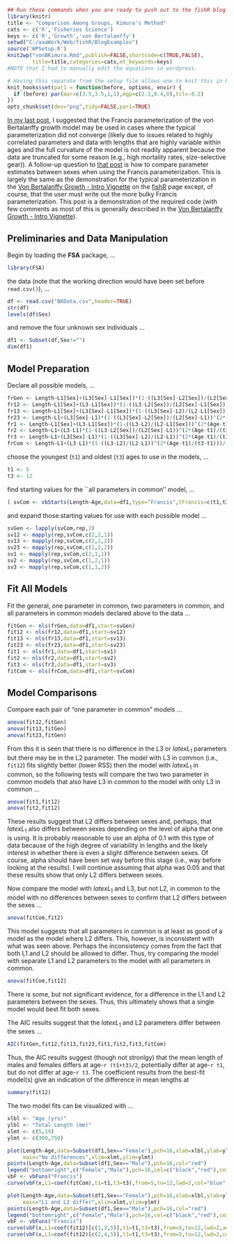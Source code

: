 ```r
## Run these commands when you are ready to push out to the fishR blog.
library(knitr)
title <- "Comparison Among Groups, Kimura's Method"
cats <- c('R','Fisheries Science')
keys <- c('R','Growth','von Bertalanffy')
setwd("C:/aaaWork/Web/fishR/BlogExamples")
source('WPSetup.R')
knit2wp("vonBKimura.Rmd",publish=FALSE,shortcode=c(TRUE,FALSE),
        title=title,categories=cats,mt_keywords=keys)
#NOTE that I had to manually edit the equations in wordpress.
```

```r
# Having this separate from the setup file allows one to knit this in RStudio.
knit_hooks$set(par1 = function(before, options, envir) {
  if (before) par(mar=c(3.5,3.5,1,1),mgp=c(2.1,0.4,0),tcl=-0.2)
})
opts_chunk$set(dev="png",tidy=FALSE,par1=TRUE)
```

[In my last post](http://fishr.wordpress.com/2013/11/19/a-problem-fitting-the-von-bertalanffy-growth-model-with-nls/), I suggested that the Francis parameterization of the von Bertalanffy growth model may be used in cases where the typical parameterization did not converge (likely due to issues related to highly correlated parameters and data with lengths that are highly variable within ages and the full curvature of the model is not readily apparent because the data are truncated for some reason (e.g., high mortality rates, size-selective gear)).  A follow-up question to [that post](http://fishr.wordpress.com/2013/11/19/a-problem-fitting-the-von-bertalanffy-growth-model-with-nls/) is how to compare parameter estimates between sexes when using the Francis parameterization.  This is largely the same as the demonstration for the typical parameterization in the [Von Bertalanffy Growth - Intro Vignette](http://fishr.wordpress.com/vignettes/) on the [fishR](http://fishr.wordpress.com/) page except, of course, that the user must write out the more bulky Francis parameterization.  This post is a demonstration of the required code (with few comments as most of this is generally described in the [Von Bertalanffy Growth - Intro Vignette](http://fishr.wordpress.com/vignettes/)).

## Preliminaries and Data Manipulation ##
Begin by loading the **FSA** package, ...

```r
library(FSA)
```

the data (note that the working direction would have been set before `read.csv()`), ...

```r
df <- read.csv("BKData.csv",header=TRUE)
str(df)
levels(df$Sex)
```

and remove the four unknown sex individuals ...

```r
df1 <- Subset(df,Sex!="")
dim(df1)
```


## Model Preparation ##
Declare all possible models, ...
```r
frGen <- Length~L1[Sex]+(L3[Sex]-L1[Sex])*(1-((L3[Sex]-L2[Sex])/(L2[Sex]-L1[Sex]))^(2*(Age-t1)/(t3-t1)))/(1-((L3[Sex]-L2[Sex])/(L2[Sex]-L1[Sex]))^2)
fr12 <- Length~L1[Sex]+(L3-L1[Sex])*(1-((L3-L2[Sex])/(L2[Sex]-L1[Sex]))^(2*(Age-t1)/(t3-t1)))/(1-((L3-L2[Sex])/(L2[Sex]-L1[Sex]))^2)
fr13 <- Length~L1[Sex]+(L3[Sex]-L1[Sex])*(1-((L3[Sex]-L2)/(L2-L1[Sex]))^(2*(Age-t1)/(t3-t1)))/(1-((L3[Sex]-L2)/(L2-L1[Sex]))^2)
fr23 <- Length~L1+(L3[Sex]-L1)*(1-((L3[Sex]-L2[Sex])/(L2[Sex]-L1))^(2*(Age-t1)/(t3-t1)))/(1-((L3[Sex]-L2[Sex])/(L2[Sex]-L1))^2)
fr1 <- Length~L1[Sex]+(L3-L1[Sex])*(1-((L3-L2)/(L2-L1[Sex]))^(2*(Age-t1)/(t3-t1)))/(1-((L3-L2)/(L2-L1[Sex]))^2)
fr2 <- Length~L1+(L3-L1)*(1-((L3-L2[Sex])/(L2[Sex]-L1))^(2*(Age-t1)/(t3-t1)))/(1-((L3-L2[Sex])/(L2[Sex]-L1))^2)
fr3 <- Length~L1+(L3[Sex]-L1)*(1-((L3[Sex]-L2)/(L2-L1))^(2*(Age-t1)/(t3-t1)))/(1-((L3[Sex]-L2)/(L2-L1))^2)
frCom <- Length~L1+(L3-L1)*(1-((L3-L2)/(L2-L1))^(2*(Age-t1)/(t3-t1)))/(1-((L3-L2)/(L2-L1))^2)
```

choose the youngest (`t1`) and oldest (`t3`) ages to use in the models, ...
```r
t1 <- 5
t3 <- 12
```

find starting values for the ``all parameters in common'' model, ...
```r
( svCom <- vbStarts(Length~Age,data=df1,type="Francis",tFrancis=c(t1,t3),methEV="poly") )
```

and expand those starting values for use with each possible model ...
```r
svGen <- lapply(svCom,rep,2)
sv12 <- mapply(rep,svCom,c(2,2,1))
sv13 <- mapply(rep,svCom,c(2,1,2))
sv23 <- mapply(rep,svCom,c(1,2,2))
sv1 <- mapply(rep,svCom,c(2,1,1))
sv2 <- mapply(rep,svCom,c(1,2,1))
sv3 <- mapply(rep,svCom,c(1,1,2))
```

## Fit All Models ##
Fit the general, one parameter in common, two parameters in common, and all parameters in common models declared above to the data ...
```r
fitGen <- nls(frGen,data=df1,start=svGen) 
fit12 <- nls(fr12,data=df1,start=sv12) 
fit13 <- nls(fr13,data=df1,start=sv13) 
fit23 <- nls(fr23,data=df1,start=sv23) 
fit1 <- nls(fr1,data=df1,start=sv1) 
fit2 <- nls(fr2,data=df1,start=sv2) 
fit3 <- nls(fr3,data=df1,start=sv3) 
fitCom <- nls(frCom,data=df1,start=svCom) 
```

## Model Comparisons ##
Compare each pair of "one parameter in common" models ...
```r
anova(fit12,fitGen)
anova(fit13,fitGen)
anova(fit23,fitGen)
```
From this it is seen that there is no difference in the L3 or $latex L_{1}$ parameters but there may be in the L2 parameter.  The model with L3 in common (i.e., `fit12`) fits slightly better (lower RSS) then the model with $latex L_{1}$ in common, so the following tests will compare the two two parameter in common models that also have L3 in common to the model with only L3 in common ...
```r
anova(fit1,fit12)
anova(fit2,fit12)
```
These results suggest that L2 differs between sexes and, perhaps, that $latex L_{1}$ also differs between sexes depending on the level of alpha that one is using.  It is probably reasonable to use an alpha of 0.1 with this type of data because of the high degree of variability in lengths and the likely interest in whether there is even a slight difference between sexes.  Of course, alpha should have been set way before this stage (i.e., way before looking at the results).  I will continue assuming that alpha was 0.05 and that these results show that only L2 differs between sexes.

Now compare the model with $latex L_{1}$ and L3, but not L2, in common to the model with no differences between sexes to confirm that L2 differs between the sexes ...
```r
anova(fitCom,fit2)
```
This model suggests that all parameters in common is at least as good of a model as the model where L2 differs.  This, however, is inconsistent with what was seen above.  Perhaps the inconsistency comes from the fact that both L1 and L2 should be allowed to differ.  Thus, try comparing the model with separate L1 and L2 parameters to the model with all parameters in common.

```r
anova(fitCom,fit12)
```
There is some, but not significant evidence, for a difference in the L1 and L2 parameters between the sexes.  Thus, this ultimately shows that a single model would best fit both sexes.


The AIC results suggest that the $latex L_{1}$ and L2 parameters differ between the sexes ...
```r
AIC(fitGen,fit12,fit13,fit23,fit1,fit2,fit3,fitCom)
```

Thus, the AIC results suggest (though not stronlgy) that the mean length of males and females differs at age-`r (t1+t3)/2`, potentially differ at age-`r t1`, but do not differ at age-`r t3`.  The coefficient results from the best-fit model(s) give an indication of the difference in mean lengths at 

```r
summary(fit12)
```

The two model fits can be visualized with ...

```r
xlbl <- "Age (yrs)"
ylbl <- "Total Length (mm)"
xlmt <- c(5,19)
ylmt <- c(300,750)

plot(Length~Age,data=Subset(df1,Sex=="Female"),pch=16,xlab=xlbl,ylab=ylbl,
     main="No differences",xlim=xlmt,ylim=ylmt)
points(Length~Age,data=Subset(df1,Sex=="Male"),pch=16,col="red")
legend("bottomright",c("Female","Male"),pch=16,col=c("black","red"),cex=0.75)
vbF <- vbFuns("Francis")
curve(vbF(x,L1=coef(fitCom),t1=t1,t3=t3),from=5,to=12,lwd=2,col="blue",add=TRUE)

plot(Length~Age,data=Subset(df1,Sex=="Female"),pch=16,xlab=xlbl,ylab=ylbl,
     main="L1 and L2 differ",xlim=xlmt,ylim=ylmt)
points(Length~Age,data=Subset(df1,Sex=="Male"),pch=16,col="red")
legend("bottomright",c("Female","Male"),pch=16,col=c("black","red"),cex=0.75)
vbF <- vbFuns("Francis")
curve(vbF(x,L1=coef(fit12)[c(1,3,5)],t1=t1,t3=t3),from=5,to=12,lwd=2,add=TRUE)
curve(vbF(x,L1=coef(fit12)[c(2,4,5)],t1=t1,t3=t3),from=5,to=12,lwd=2,col="red",add=TRUE)
```

